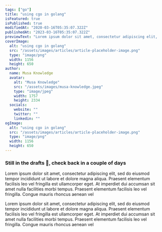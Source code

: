 ```yaml
---
tags: ["go"]
title: "using cgo in golang"
isFeatured: true
isPublished: true
modifiedAt: "2020-03-16T05:35:07.322Z"
publishedAt: "2023-03-16T05:35:07.322Z"
previewText: "Lorem ipsum dolor sit amet, consectetur adipiscing elit, sed do eiusmod tempor incididunt ut labore et dolore magna aliqua. Praesent elementum facilisis leo vel fringilla est ullamcorper eget. At imperdiet dui accumsan sit amet nulla facilities morbi tempus. Praesent elementum facilisis leo vel fringilla. Congue mauris rhoncus aenean vel"
coverImage:
  alt: "using cgo in golang"
  src: "/assets/images/articles/article-placeholder-image.png"
  type: "image/png"
  width: 1156
  height: 650
author:
  name: Musa Knowledge
  avatar:
    alt: "Musa Knowledge"
    src: "/assets/images/musa-knowledge.jpeg"
    type: "image/jpeg"
    width: 1757
    height: 2334
  socials:
    website: ""
    twitter: ""
    linkedin: ""
ogImage:
  alt: "using cgo in golang"
  src: "/assets/images/articles/article-placeholder-image.png"
  type: "image/png"
  width: 1156
  height: 650
---
```


### Still in the drafts 🙈, check back in a couple of days

Lorem ipsum dolor sit amet, consectetur adipiscing elit, sed do eiusmod tempor incididunt ut labore et dolore magna aliqua. Praesent elementum facilisis leo vel fringilla est ullamcorper eget. At imperdiet dui accumsan sit amet nulla facilities morbi tempus. Praesent elementum facilisis leo vel fringilla. Congue mauris rhoncus aenean vel

Lorem ipsum dolor sit amet, consectetur adipiscing elit, sed do eiusmod tempor incididunt ut labore et dolore magna aliqua. Praesent elementum facilisis leo vel fringilla est ullamcorper eget. At imperdiet dui accumsan sit amet nulla facilities morbi tempus. Praesent elementum facilisis leo vel fringilla. Congue mauris rhoncus aenean vel
